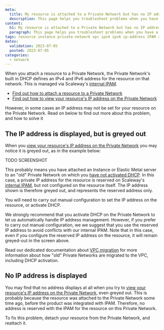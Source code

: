 ```yaml
---
meta:
  title: My resource is attached to a Private Network but has no IP address on the network
  description: This page helps you troubleshoot problems when you have a resource attached to a Private Network, but it has no reserved or configured IP private IP address on the network
content:
  h1: My resource is attached to a Private Network but has no IP address on the network
  paragraph: This page helps you troubleshoot problems when you have a resource attached to a Private Network, wbut it has no reserved or configured IP private IP address on the network
tags: resource instance private-network vpc ipv4 ipv6 ip-address IPAM reserved configured old nics 
dates:
  validation: 2023-07-05
  posted: 2023-07-05
categories:
  - network
---
```


When you attach a resource to a Private Network, the Private Network's built in DHCP defines an IPv4 and IPv6 address for the resource on that network. This is managed via Scaleway's [internal IPAM](/network/vpc/concepts/#ipam). 

- [Find out how to attach a resource to a Private Network](/network/vpc/concepts/#ipam/how-to/attach-resources-to-pn/)
- [Find out how to view your resource's IP address on the Private Network](/network/vpc/how-to/attach-resources-to-pn/#how-to-view-the-resource's-ip-address)

However, in some cases an IP address may not be set for your resource on the Private Network. Read on below to find out more about this problem, and how to solve it

## The IP address is displayed, but is greyed out

When you [view your resource's IP address on the Private Network](/network/vpc/how-to/attach-resources-to-pn/) you may notice it is greyed out, as in the example below:

TODO SCREENSHOT

This probably means you have attached an Instance or Elastic Metal server to an "old" Private Network on which you [have not activated DHCP](/network/vpc/reference-content/vpc-migration/#dhcp-activation-on-pre-existing-private-networks). In this case, a private IP address for the resource is reserved on Scaleway's [internal IPAM](/network/vpc/concepts/#ipam), but not configured on the resource itself. The IP address shown is therefore greyed out, and represents the reserved address only. 

You will need to carry out manual configuration to set the IP address on the resource, or activate DHCP. 

We strongly recommend that you activate DHCP on the Private Network to let us automatically handle IP address management. However, if you prefer to carry out manual configuration, we we suggest that you use the reserved IP address to avoid conflicts with our internal IPAM. Note that in this case, even if you configure the reserved IP address on the resource, it will remain greyed-out in the screen above.

Read our dedicated documentation about [VPC migration](/network/vpc/reference-content/vpc-migration/) for more information about how "old" Private Networks are migrated to the VPC, including DHCP activation.

## No IP address is displayed

You may find that no address displays at all when you try to [view your resource's IP address on the Private Network](/network/vpc/how-to/attach-resources-to-pn/), even greyed out. This is probably because the resource was attached to the Private Network some time ago, before the product was integrated with IPAM. Therefore, no address is reserved with the IPAM for the resource on this Private Network.

To fix this problem, detach your resource from the Private Network, and reattach it.